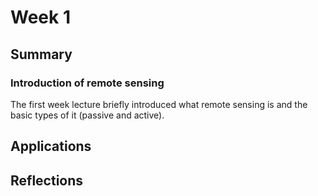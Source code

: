 # Week 1
## Summary
### Introduction of remote sensing
The first week lecture briefly introduced what remote sensing is and the basic types of it (passive and active). 

## Applications
## Reflections